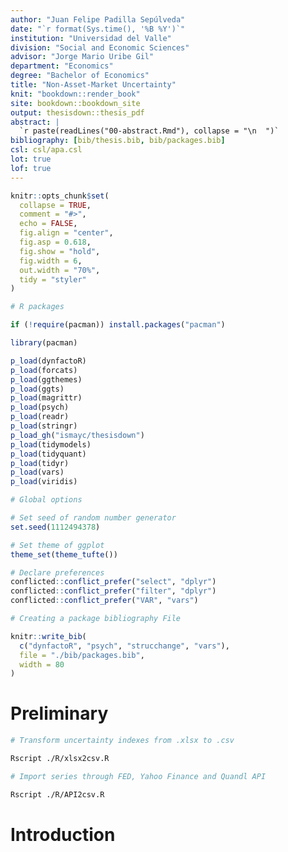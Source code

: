 ```yaml
---
author: "Juan Felipe Padilla Sepúlveda"
date: "`r format(Sys.time(), '%B %Y')`"
institution: "Universidad del Valle"
division: "Social and Economic Sciences"
advisor: "Jorge Mario Uribe Gil"
department: "Economics"
degree: "Bachelor of Economics"
title: "Non-Asset-Market Uncertainty"
knit: "bookdown::render_book"
site: bookdown::bookdown_site
output: thesisdown::thesis_pdf
abstract: |
  `r paste(readLines("00-abstract.Rmd"), collapse = "\n  ")`
bibliography: [bib/thesis.bib, bib/packages.bib]
csl: csl/apa.csl
lot: true
lof: true
---
```


```r
knitr::opts_chunk$set(
  collapse = TRUE,
  comment = "#>",
  echo = FALSE,
  fig.align = "center",
  fig.asp = 0.618,
  fig.show = "hold",
  fig.width = 6,
  out.width = "70%",
  tidy = "styler"
)

# R packages

if (!require(pacman)) install.packages("pacman")

library(pacman)

p_load(dynfactoR)
p_load(forcats)
p_load(ggthemes)
p_load(ggts)
p_load(magrittr)
p_load(psych)
p_load(readr)
p_load(stringr)
p_load_gh("ismayc/thesisdown")
p_load(tidymodels)
p_load(tidyquant)
p_load(tidyr)
p_load(vars)
p_load(viridis)

# Global options

# Set seed of random number generator
set.seed(1112494378)

# Set theme of ggplot
theme_set(theme_tufte())

# Declare preferences
conflicted::conflict_prefer("select", "dplyr")
conflicted::conflict_prefer("filter", "dplyr")
conflicted::conflict_prefer("VAR", "vars")
```

```r
# Creating a package bibliography File

knitr::write_bib(
  c("dynfactoR", "psych", "strucchange", "vars"), 
  file = "./bib/packages.bib", 
  width = 80
)
```

# Preliminary

```bash
# Transform uncertainty indexes from .xlsx to .csv

Rscript ./R/xlsx2csv.R
```

```bash
# Import series through FED, Yahoo Finance and Quandl API

Rscript ./R/API2csv.R
```

# Introduction {.unnumbered}
